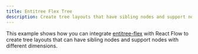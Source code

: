```yaml
---
title: Entitree Flex Tree
description: Create tree layouts that have sibling nodes and support nodes with different dimensions for family tree type layouts
---
```



This example shows how you can integrate [entitree-flex](https://github.com/codeledge/entitree-flex) with React Flow to create tree layouts that can have sibling nodes and support nodes with different dimensions.

<RemoteCodeViewer route="examples/layout/entitree-flex" framework="react" />
